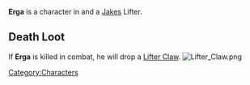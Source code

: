 {{Infobox
| name     = Erga
| image    = Erga portrait.png
| race     = Human
| location = Havaria - Murder Bay
| source   = 
| reward   = 
| related  = Jakes - Lifter
| ID       =
}}'''Erga''' is a character in {{Gamename}} and a [[Jakes]] Lifter.

== Death Loot ==
If '''Erga''' is killed in combat, he will drop a [[Lifter Claw]].
[[File:Lifter Claw.png|none|thumb]]
<br />
[[Category:Characters]]